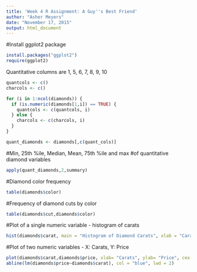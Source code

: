 ```yaml
---
title: 'Week 4 R Assignment: A Guy''s Best Friend'
author: "Asher Meyers"
date: "November 17, 2015"
output: html_document
---
```

#Install ggplot2 package

```r
install.packages("ggplot2")
require(ggplot2)
```

Quantitative columns are 1, 5, 6, 7, 8, 9, 10
```r
quantcols <- c()
charcols <- c()

for (i in 1:ncol(diamonds)) {
  if (is.numeric(diamonds[1,i]) == TRUE) {
    quantcols <- c(quantcols, i)
  } else {
    charcols <- c(charcols, i)
  }
}

quant_diamonds <- diamonds[,c(quant_cols)]
```

#Min, 25th %ile, Median, Mean, 75th %ile and max 
#of quantitative diamond variables
```r
apply(quant_diamonds,2,summary)
```

#Diamond color frequency
```r
table(diamonds$color)
```

#Frequency of diamond cuts by color
```r
table(diamonds$cut,diamonds$color)
```

#Plot of a single numeric variable - histogram of carats
```r
hist(diamonds$carat, main = "Histogram of Diamond Carats", xlab = "Carats")
```
#Plot of two numeric variables - X: Carats, Y: Price
```r
plot(diamonds$carat,diamonds$price, xlab= "Carats", ylab= "Price", cex = 0.5)
abline(lm(diamonds$price~diamonds$carat), col = "blue", lwd = 2)
```
